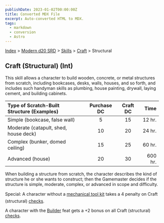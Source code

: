 ```yaml
---
publishDate: 2023-01-02T00:00:00Z
title: Converted MDX File
excerpt: Auto-converted HTML to MDX.
tags:
  - markdown
  - conversion
  - Astro
---
```






[Index](-index) > [Modern d20 SRD](modern-d20-srd-index) > [Skills](modern-d20-srd-skills-index) > [Craft](modern-d20-srd-skills-craft) > Structural





## Craft (Structural) (Int)


This skill allows a character to build wooden, concrete, or metal structures from scratch, including bookcases, desks, walls, houses, and so forth, and includes such handyman skills as plumbing, house painting, drywall, laying cement, and building cabinets.


| Type of Scratch-Built Structure (Examples) | Purchase DC | Craft DC | Time |
| :-------------------------------------------- | :-------------: | :----------: | ------: |
| Simple (bookcase, false wall) | 5 | 15 | 12 hr. |
| Moderate (catapult, shed, house deck) | 10 | 20 | 24 hr. |
| Complex (bunker, domed ceiling) | 15 | 25 | 60 hr. |
| Advanced (house) | 20 | 30 | 600 hr. |



When building a structure from scratch, the character describes the kind of structure he or she wants to construct; then the Gamemaster decides if the structure is simple, moderate, complex, or advanced in scope and difficulty.



Special: A character without a [mechanical
tool kit](modern-d20-srd-equipment-professional-equipment) takes a 4 penalty on Craft (structural) [checks](modern-d20-srd-skills-skill-basics-php#skill-check-index).



A character with the [Builder](modern-d20-srd-feats-builder) feat gets a +2 bonus on all Craft (structural) [checks](modern-d20-srd-skills-skill-basics-php#skill-check-index).



